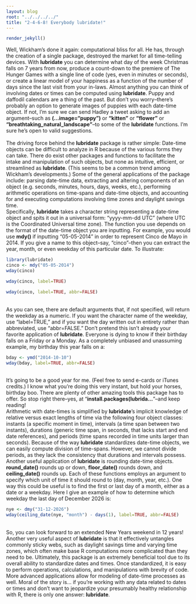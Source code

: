 ```yaml
---
layout: blog
root: "../../../../"
title: "2-4-6-8! Everybody lubridate!"
---
```


```r
render_jekyll()
```
Well, Wickham's done it again: computational bliss for all. He has, through the creation of a single package, destroyed the market for all time-telling devices. With **lubridate** you can determine what day of the week Christmas falls on 7 years from now, produce a count-down to the premiere of The Hunger Games with a single line of code (yes, even in minutes or seconds), or create a linear model of your happiness as a function of the number of days since the last visit from your in-laws. Almost anything you can think of involving dates or times can be computed using **lubridate**. Puppy and daffodil calendars are a thing of the past. But don't you worry--there's probably an option to generate images of puppies with each date-time object. If not, I'm sure we can send Hadley a tweet asking to add an argument--such as **(...image="puppy")** or **"kitten"** or **"flower"** or **"breathtaking_natural_landscape"**--to some of the **lubridate** functions. I'm sure he's open to valid suggestions.
</br>  
The driving force behind the **lubridate** package is rather simple:  Date-time objects can be difficult to analyze in R because of the various forms they can take. There do exist other packages and functions to facilitate the intake and manipulation of such objects, but none as intuitive, efficient, or streamlined as **lubridate**. (This seems to be a common trend among Wickham's developments.) Some of the general applications of the package include: parsing date-time data, extracting and altering components of an object (e.g. seconds, minutes, hours, days, weeks, etc.), performing arithmetic operations on time-spans and date-time objects, and accounting for and executing computations involving time zones and daylight savings time. 
</br>
Specifically, **lubridate** takes a character string representing a date-time object and spits it out in a universal form:  "yyyy-mm-dd UTC" (where UTC is the Coordinated Universal time zone). The function you use depends on the format of the date-time object you are inputting. For example, you would use **mdy()** if inputting "05-05-2014" in order to represent Cinco de Mayo in 2014. If you give a name to this object--say, "cinco"--then you can extract the year, month, or even weekday of this particular date. To illustrate:
</br>
```r
library(lubridate)
cinco <- mdy("05-05-2014")
wday(cinco)

wday(cinco, label=TRUE)

wday(cinco, label=TRUE, abbr=FALSE)
```
</br>
As you can see, there are default arguments that, if not specified, will return the weekday as a numeric. If you want the character name of the weekday, use "label=TRUE," and if you want the day written out in entirety rather than abbreviated, use "abbr=FALSE." Don't pretend this isn't already your favorite application of **lubridate**. Everyone is dying to know if their birthday falls on a Friday or a Monday. As a completely unbiased and unassuming example, my birthday this year falls on a:
</br>
```r
bday <- ymd("2014-10-10")
wday(bday, label=TRUE, abbr=FALSE)
```
</br>
It's going to be a good year for me. (Feel free to send e-cards or iTunes credits.) I know what you're doing this very instant, but hold your horses, birthday boo. There are plenty of other amazing tools this package has to offer. So stop right there--yes, at "**install.packages(lubrida...**"--and keep reading!
</br>
Arithmetic with date-times is simplified by **lubridate**'s implicit knowledge of relative versus exact lengths of time via the following four object classes: instants (a specific moment in time), intervals (a time span between two instants), durations (generic time span, in seconds, that lacks start and end date references), and periods (time spans recorded in time units larger than seconds). Because of the way **lubridate** standardizes date-time objects, we can easily compute division of time-spans. However, we cannot divide periods, as they lack the consistency that durations and intervals possess. Another useful application of **lubridate** is rounding date-time objects. **round_date()** rounds up or down, **floor_date()** rounds down, and **ceiling_date()** rounds up. Each of these functions employs an argument to specify which unit of time it should round to (day, month, year, etc.). One way this could be useful is to find the first or last day of a month, either as a date or a weekday. Here I give an example of how to determine which weekday the last day of December 2026 is:
</br>
```r
nye <- dmy("31-12-2026")
wday(ceiling_date(nye, "month") - days(1), label=TRUE, abbr=FALSE)
```
</br>
So, you can look forward to an extended New Years weekend in 12 years!
</br>
Another very useful aspect of **lubridate** is that it effectively untangles commonly sticky webs, such as daylight savings time and varying time zones, which often make base R computations more complicated than they need to be. Ultimately, this package is an extremely beneficial tool due to its overall ability to standardize dates and times. Once standardized, it is easy to perform operations, calculations, and manipulations with brevity of code. More advanced applications allow for modeling of date-time processes as well. Moral of the story is... if you're working with any data related to dates or times and don't want to jeopardize your presumably healthy relationship with R, there is only one answer: **lubridate**.

